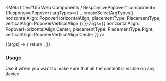 

<Meta
  title="UI5 Web Components / ResponsivePopover"
  component={ResponsivePopover}
  argTypes={{
    ...createSelectArgTypes({
      horizontalAlign: PopoverHorizontalAlign,
      placementType: PlacementType,
      verticalAlign: PopoverVerticalAlign
    })
  }}
  args={{
    horizontalAlign: PopoverHorizontalAlign.Center,
    placementType: PlacementType.Right,
    verticalAlign: PopoverVerticalAlign.Center
  }}
/>

<DocsHeader />

<Canvas>
  <Story name="Default">
    {(args) => {
      return <ResponsivePopover {...args} />;
    }}
  </Story>
</Canvas>

<ArgsTable story="." />
<h3>Usage</h3>
Use it when you want to make sure that all the content is visible on any device

